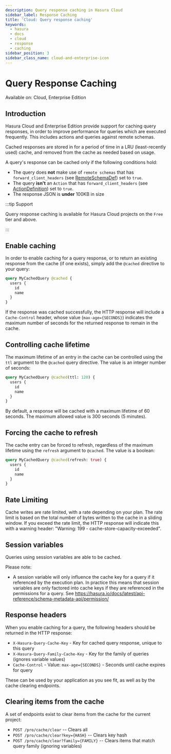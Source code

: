 ```yaml
---
description: Query response caching in Hasura Cloud
sidebar_label: Response Caching
title: 'Cloud: Query response caching'
keywords:
  - hasura
  - docs
  - cloud
  - response
  - caching
sidebar_position: 3
sidebar_class_name: cloud-and-enterprise-icon
---
```



# Query Response Caching

<div className='badge badge--primary heading-badge'>Available on: Cloud, Enterprise Edition</div>

## Introduction

Hasura Cloud and Enterprise Edition provide support for caching query responses, in order to improve performance for
queries which are executed frequently. This includes actions and queries against remote schemas.

Cached responses are stored in for a period of time in a LRU (least-recently used) cache, and removed from the cache as
needed based on usage.

A query's response can be cached only if the following conditions hold:

- The query does **not** make use of `remote schemas` that has `forward_client_headers` (see
  [RemoteSchemaDef](/api-reference/syntax-defs.mdx#remoteschemadef)) set to `true`.
- The query **isn't** an `Action` that has `forward_client_headers` (see
  [ActionDefinition](/api-reference/syntax-defs.mdx#actiondefinition)) set to `true`.
- The response JSON is **under** 100KB in size

:::tip Support

Query response caching is available for Hasura Cloud projects on the `Free` tier and above.

:::

## Enable caching

In order to enable caching for a query response, or to return an existing response from the cache (if one exists),
simply add the `@cached` directive to your query:

```graphql
query MyCachedQuery @cached {
  users {
    id
    name
  }
}
```

If the response was cached successfully, the HTTP response will include a `Cache-Control` header, whose value
(`max-age={SECONDS}`) indicates the maximum number of seconds for the returned response to remain in the cache.

## Controlling cache lifetime

The maximum lifetime of an entry in the cache can be controlled using the `ttl` argument to the `@cached` query
directive. The value is an integer number of seconds:

```graphql
query MyCachedQuery @cached(ttl: 120) {
  users {
    id
    name
  }
}
```

By default, a response will be cached with a maximum lifetime of 60 seconds. The maximum allowed value is 300 seconds (5
minutes).

## Forcing the cache to refresh

The cache entry can be forced to refresh, regardless of the maximum lifetime using the `refresh` argument to `@cached`.
The value is a boolean:

```graphql
query MyCachedQuery @cached(refresh: true) {
  users {
    id
    name
  }
}
```

## Rate Limiting

Cache writes are rate limited, with a rate depending on your plan. The rate limit is based on the total number of bytes
written to the cache in a sliding window. If you exceed the rate limit, the HTTP response will indicate this with a
warning header: "Warning: 199 - cache-store-capacity-exceeded".

## Session variables

Queries using session variables are able to be cached.

Please note:

- A session variable will only influence the cache key for a query if it referenced by the execution plan. In practice
  this means that session variables are only factored into cache keys if they are referenced in the permissions for a
  query. See <https://hasura.io/docs/latest/api-reference/schema-metadata-api/permission/>

## Response headers

When you enable caching for a query, the following headers should be returned in the HTTP response:

- `X-Hasura-Query-Cache-Key` - Key for cached query response, unique to this query
- `X-Hasura-Query-Family-Cache-Key` - Key for the family of queries (ignores variable values)
- `Cache-Control` - Value: `max-age={SECONDS}` - Seconds until cache expires for query

These can be used by your application as you see fit, as well as by the cache clearing endpoints.

## Clearing items from the cache

A set of endpoints exist to clear items from the cache for the current project:

- `POST /pro/cache/clear` -- Clears all
- `POST /pro/cache/clear?key={HASH}` -- Clears key hash
- `POST /pro/cache/clear?family={FAMILY}` -- Clears items that match query family (ignoring variables)
